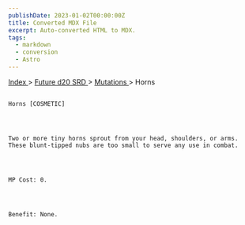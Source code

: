 ```yaml
---
publishDate: 2023-01-02T00:00:00Z
title: Converted MDX File
excerpt: Auto-converted HTML to MDX.
tags:
  - markdown
  - conversion
  - Astro
---
```


[
Index
](-index) >
[
Future d20 SRD
](future-d20-srd-index) >
[
Mutations
](future-d20-srd-mutations-index) > Horns

##

    Horns [COSMETIC]




    Two or more tiny horns sprout from your head, shoulders, or arms. These blunt-tipped nubs are too small to serve any use in combat.




    MP Cost: 0.




    Benefit: None.

